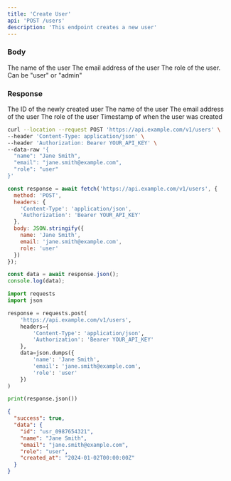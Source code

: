```yaml
---
title: 'Create User'
api: 'POST /users'
description: 'This endpoint creates a new user'
---
```


### Body

<ParamField body="name" type="string" required>
  The name of the user
</ParamField>

<ParamField body="email" type="string" required>
  The email address of the user
</ParamField>

<ParamField body="role" type="string" default="user">
  The role of the user. Can be "user" or "admin"
</ParamField>

### Response

<ResponseField name="id" type="string">
  The ID of the newly created user
</ResponseField>

<ResponseField name="name" type="string">
  The name of the user
</ResponseField>

<ResponseField name="email" type="string">
  The email address of the user
</ResponseField>

<ResponseField name="role" type="string">
  The role of the user
</ResponseField>

<ResponseField name="created_at" type="string">
  Timestamp of when the user was created
</ResponseField>

<RequestExample>

```bash cURL
curl --location --request POST 'https://api.example.com/v1/users' \
--header 'Content-Type: application/json' \
--header 'Authorization: Bearer YOUR_API_KEY' \
--data-raw '{
  "name": "Jane Smith",
  "email": "jane.smith@example.com",
  "role": "user"
}'
```

```javascript JavaScript
const response = await fetch('https://api.example.com/v1/users', {
  method: 'POST',
  headers: {
    'Content-Type': 'application/json',
    'Authorization': 'Bearer YOUR_API_KEY'
  },
  body: JSON.stringify({
    name: 'Jane Smith',
    email: 'jane.smith@example.com',
    role: 'user'
  })
});

const data = await response.json();
console.log(data);
```

```python Python
import requests
import json

response = requests.post(
    'https://api.example.com/v1/users',
    headers={
        'Content-Type': 'application/json',
        'Authorization': 'Bearer YOUR_API_KEY'
    },
    data=json.dumps({
        'name': 'Jane Smith',
        'email': 'jane.smith@example.com',
        'role': 'user'
    })
)

print(response.json())
```

</RequestExample>

<ResponseExample>

```json Response
{
  "success": true,
  "data": {
    "id": "usr_0987654321",
    "name": "Jane Smith",
    "email": "jane.smith@example.com",
    "role": "user",
    "created_at": "2024-01-02T00:00:00Z"
  }
}
```

</ResponseExample>
